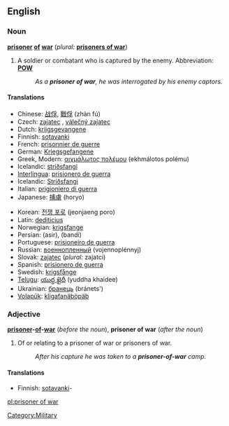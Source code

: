 ==English==

===Noun===
{{wikipedia}}
'''[[prisoner]] [[of]] [[war]]''' (''plural:'' '''[[prisoners of war]]''')

# A soldier or combatant who is captured by the enemy.  Abbreviation: '''[[POW]]'''
#: ''As a '''prisoner of war''', he was interrogated by his enemy captors.''

====Translations====
{{trans-top|soldier or combatant captured by the enemy}}
*Chinese: [[战俘]], [[戰俘]] (zhàn fú)
*Czech: [[zajatec]] {{m}}, [[válečný zajatec]] {{m}}
*Dutch: [[krijgsgevangene]]
*Finnish: [[sotavanki]]
*French: [[prisonnier de guerre]] {{m}}
*German: [[Kriegsgefangene]] {{m}}
*Greek, Modern: [[αιχμάλωτος πολέμου]] (ekhmálotos polému)
*Icelandic: [[stríðsfangi]] {{m}}
*[[Interlingua]]: [[prisionero de guerra]]
*Icelandic: [[Stríðsfangi]] {{m}}
*Italian: [[prigioniero di guerra]] {{m}}
*Japanese: [[捕虜]] (horyo)
{{trans-mid}}
*Korean: [[전쟁 포로]] (jeonjaeng poro)
*Latin: [[dediticius]] {{m}}
*Norwegian: [[krigsfange]] {{m}}
*Persian: {{fa-Arab|[[اسیر]]}} (asir), {{fa-Arab|[[بندی]]}} (bandi)
*Portuguese: [[prisioneiro de guerra]] {{m}}
*Russian: [[военнопленный]] (vojennoplénnyj) {{m}}
*Slovak: [[zajatec]] {{m}} (''plural:'' zajatci)
*Spanish: [[prisionero de guerra]] {{m}}
*Swedish: [[krigsfånge]]
*[[Telugu]]: [[యుద్ధ ఖైదీ]] (yuddha khaidee)
*Ukrainian: [[бранець]] (bránets') {{m}}
*[[Volapük]]: [[kligafanäböpäb]]
{{trans-bottom}}

===Adjective===
'''[[prisoner]]-[[of]]-[[war]]''' (''before the noun''), '''prisoner of war''' (''after the noun'')

# Of or relating to a prisoner of war or prisoners of war.
#: ''After his capture he was taken to a '''prisoner-of-war''' camp.''

====Translations====
{{top}}
*Finnish: [[sotavanki]]-
{{bottom}}

[[Category:Military]]

[[pl:prisoner of war]]